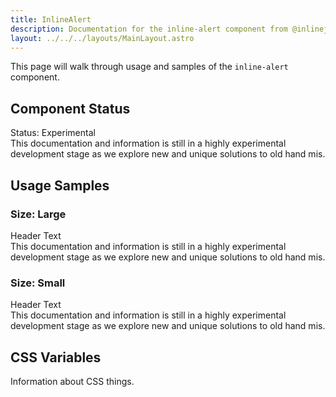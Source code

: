 ```yaml
---
title: InlineAlert
description: Documentation for the inline-alert component from @inlinejs/inline-alert
layout: ../../../layouts/MainLayout.astro
---
```


This page will walk through usage and samples of the `inline-alert` component.

## Component Status

<inline-alert statusType="warning" size="large">
  <span slot="header">Status: Experimental</span>
  <div>
    This documentation and information is still in a highly experimental
    development stage as we explore new and unique solutions to old hand mis.
  </div>
</inline-alert>

## Usage Samples

### Size: Large

<inline-alert statusType="info" size="large">
  <span slot="header">Header Text</span>
  <div>
    This documentation and information is still in a highly experimental
    development stage as we explore new and unique solutions to old hand mis.
  </div>
</inline-alert>

### Size: Small

<inline-alert statusType="info" size="small">
  <span slot="header">Header Text</span>
  <div>
    This documentation and information is still in a highly experimental
    development stage as we explore new and unique solutions to old hand mis.
  </div>
</inline-alert>

## CSS Variables

Information about CSS things.
